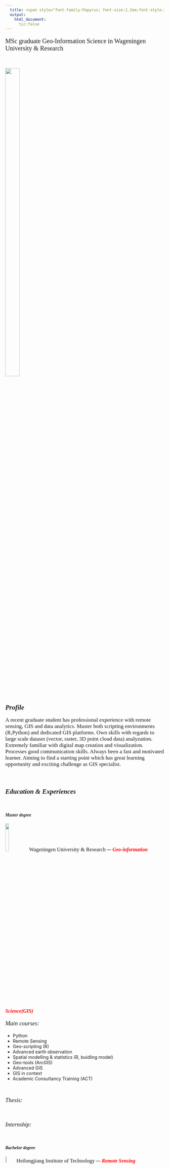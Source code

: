 ```yaml
---
  title: <span style="font-family:Papyrus; font-size:1.2em;font-style:italic;">Meng Zhang</span>
  output:
    html_document:
      tic:false
---
```

 <p style="font-family: times, serif; font-size:15pt;">MSc graduate Geo-Information Science in Wageningen University & Research</p>

<br/>
<p align="left">
<img style="float: middle;" src="figures/profile.jpg" height = 50% width=30% style="display: block; margin: 10 auto" / >
<p>

<br/>


## <span style="font-family:Papyrus;font-style:italic; ">Profile</span>

<p style="font-family: times, serif; font-size:13pt">
   A recent graduate student has professional experience with remote sensing, GIS and data analytics. Master both scripting environments (R,Python) and dedicated GIS platforms. Own skills with regards to large scale dataset (vector, raster, 3D point cloud data) analyzation. Extremely familiar with digital map creation and visualization. Processes good communication skills. Always been a fast and motivated learner. Aiming to find a starting point which has great learning opportunity and exciting challenge as GIS specialist.<p/>


<br/>

## <span style="font-family:Papyrus;font-style:italic;">Education & Experiences</span>

<br/>


#### <span style="font-family:Papyrus;font-style:italic;">Master degree</span>  


<img style="float: middle;" src="figures/WUR.PNG" width=15% ><span style="font-family:Papyrus; font-size:1.2em;">Wageningen University & Research</span> --- <span style="font-family:Papyrus;font-size:12pt;font-style:italic;color:red;"> **Geo-information Science(GIS)** </span>

<p style="font-family:times;font-size:14pt;font-style:italic">
Main courses:   
</p>
<p style="font-family: times, serif; font-size:13pt; font-style:italic">
- Python    
- Remote Sensing   
- Geo-scripting (R)    
- Advanced earth observation    
- Spatial modelling & statistics (R, buidling model)    
- Geo-tools (ArcGIS)   
- Advanced GIS    
- GIS in context   
- Academic Consultancy Training (ACT)
</p>

<br/>


<p style="font-family:times;font-size:14pt;font-style:italic">
Thesis:   
</p>

<br/>


<p style="font-family:times;font-size:14pt;font-style:italic">
Internship:   
</p>

<br/>


#### <span style="font-family:Papyrus;font-style:italic; ">Bachelor degree</span> 
<img style="float: middle;" src="figures/hlj.JPG" width=7%  ><span style="font-family:Papyrus; font-size:1.2em;">Heilongjiang Institute of Technology</span> --- <span style="font-family:Papyrus;font-size:12pt;font-style:italic;color:red;"> **Remote Sensing** </span>


<p style="font-family:times;font-size:14pt;font-style:italic">
Main courses:   
</p>
<p style="font-family: times, serif; font-size:12pt; font-style:italic">
- Advance Mathematics (82/100)        
- Probabiliry and Mathematical Statistics  (89/100)       
- Principles and Applications of Remote Sensing  (B)         
- Digital Image Processing  (90/100)   
- Foundation of Geodesy  (88/100)    
- Photogrammetry  (90/100)    
- GNSS Navigation and Poritioning  (A)        
- Photogrammetry Field Pratice   (A)      
- Principles of Geographic Information System (91/100)    
- Urban Remote Sensing  (A)      
- CAD Technology  (A)       
- Remote Sensing Mapping  (A)       
- ENVI/IDL Remote Sensing Data Processing - 1 week  (A)       
- Professional skills integrated pratice - 4 weeks  (B)     
- Digital Mapping Principles and Methods Pratice - 4 weeks (A)      
- Surveying Pratice - 2 weeks (B)     
- Practice for RS Image Processing - 1 week (A)          
- Pratice of Professional Direction - 6 weeks (A)        
- Innovative Research and Design - 4 weeks (A)     
</p>

<br/>

<p style="font-family:times;font-size:14pt;font-style:italic">
Experiences:   
</p>
<p style="font-family: times, serif; font-size:12pt; font-style:italic">
- Professional skills integrated pratice - 4 weeks (B) </p>                            
<p style="font-family: times, serif; font-size:12pt">
Using RTK, station measuring entire university (including buildings and landscape) </p>     
<p style="font-family: times, serif; font-size:12pt; font-style:italic">
- Pratice of Professional Direction - 6 weeks (A)  </p>                            
<p style="font-family: times, serif; font-size:12pt">
As part of university project, participated The 3rd National Land Survey in Heilongjiang province </p>     
<p style="font-family: times, serif; font-size:12pt; font-style:italic">
- Pratice of Professional Direction - 6 weeks (A) </p>                            
<p style="font-family: times, serif; font-size:12pt">
"Challenge Cup" National undergraduate Business Plan Competition. In this competition, our team won the silver awaer of Heilongjiang division </p>     


<br/>


#### <span style="font-family:Papyrus;font-style:italic;">Contact Information</span>
<p style="font-family: times, serif; font-size:12pt">
Work Email: zhangmm1995@gmail.com     
Telephone number: +31 0615167414     
[LinkedIn link](http://www.linkedin.com/in/meng-zhang-1014)     
</p>
